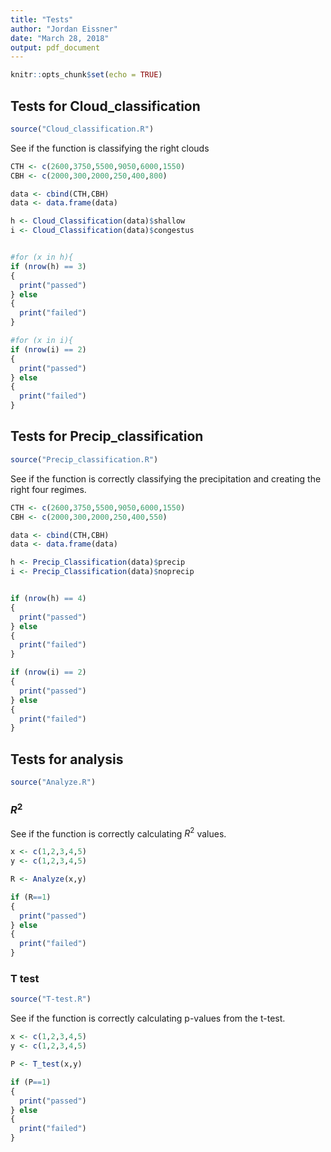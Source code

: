 ```yaml
---
title: "Tests"
author: "Jordan Eissner"
date: "March 28, 2018"
output: pdf_document
---
```


```r
knitr::opts_chunk$set(echo = TRUE)
```


## Tests for Cloud_classification 

```r
source("Cloud_classification.R")
```

See if the function is classifying the right clouds

```r
CTH <- c(2600,3750,5500,9050,6000,1550)
CBH <- c(2000,300,2000,250,400,800)

data <- cbind(CTH,CBH)
data <- data.frame(data)

h <- Cloud_Classification(data)$shallow
i <- Cloud_Classification(data)$congestus


#for (x in h){
if (nrow(h) == 3)
{
  print("passed")
} else
{
  print("failed")
}

#for (x in i){
if (nrow(i) == 2)
{
  print("passed")
} else
{
  print("failed")
}
```

## Tests for Precip_classification

```r
source("Precip_classification.R")
```
 See if the function is correctly classifying the precipitation and creating the right four regimes. 
 
```r
CTH <- c(2600,3750,5500,9050,6000,1550)
CBH <- c(2000,300,2000,250,400,550)

data <- cbind(CTH,CBH)
data <- data.frame(data)

h <- Precip_Classification(data)$precip
i <- Precip_Classification(data)$noprecip


if (nrow(h) == 4)
{
  print("passed")
} else
{
  print("failed")
}

if (nrow(i) == 2)
{
  print("passed")
} else
{
  print("failed")
}
```
 

## Tests for analysis
```r
source("Analyze.R")
```

### $R^2$
See if the function is correctly calculating $R^2$ values. 

```r

x <- c(1,2,3,4,5)
y <- c(1,2,3,4,5)

R <- Analyze(x,y)

if (R==1)
{
  print("passed")
} else
{
  print("failed")
}
```


### T test
```r
source("T-test.R")
```

See if the function is correctly calculating p-values from the t-test.
```r

x <- c(1,2,3,4,5)
y <- c(1,2,3,4,5)

P <- T_test(x,y)

if (P==1)
{
  print("passed")
} else
{
  print("failed")
}
```
